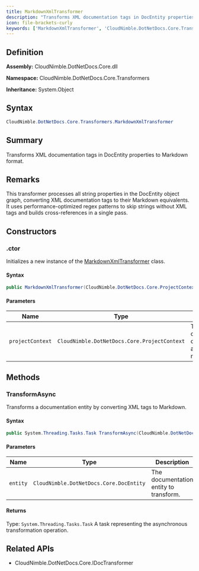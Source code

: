```yaml
---
title: MarkdownXmlTransformer
description: "Transforms XML documentation tags in DocEntity properties to Markdown format."
icon: file-brackets-curly
keywords: ['MarkdownXmlTransformer', 'CloudNimble.DotNetDocs.Core.Transformers.MarkdownXmlTransformer', 'CloudNimble.DotNetDocs.Core.Transformers', 'class', 'System.Object', 'CloudNimble.DotNetDocs.Core.IDocTransformer']
---
```


## Definition

**Assembly:** CloudNimble.DotNetDocs.Core.dll

**Namespace:** CloudNimble.DotNetDocs.Core.Transformers

**Inheritance:** System.Object

## Syntax

```csharp
CloudNimble.DotNetDocs.Core.Transformers.MarkdownXmlTransformer
```

## Summary

Transforms XML documentation tags in DocEntity properties to Markdown format.

## Remarks

This transformer processes all string properties in the DocEntity object graph,
            converting XML documentation tags to their Markdown equivalents. It uses performance-optimized
            regex patterns to skip strings without XML tags and builds cross-references in a single pass.

## Constructors

### .ctor

Initializes a new instance of the [MarkdownXmlTransformer](../MarkdownXmlTransformer.md) class.

#### Syntax

```csharp
public MarkdownXmlTransformer(CloudNimble.DotNetDocs.Core.ProjectContext projectContext)
```

#### Parameters

| Name | Type | Description |
|------|------|-------------|
| `projectContext` | `CloudNimble.DotNetDocs.Core.ProjectContext` | The project context for configuration and file naming. |

## Methods

### TransformAsync

Transforms a documentation entity by converting XML tags to Markdown.

#### Syntax

```csharp
public System.Threading.Tasks.Task TransformAsync(CloudNimble.DotNetDocs.Core.DocEntity entity)
```

#### Parameters

| Name | Type | Description |
|------|------|-------------|
| `entity` | `CloudNimble.DotNetDocs.Core.DocEntity` | The documentation entity to transform. |

#### Returns

Type: `System.Threading.Tasks.Task`
A task representing the asynchronous transformation operation.

## Related APIs

- CloudNimble.DotNetDocs.Core.IDocTransformer

